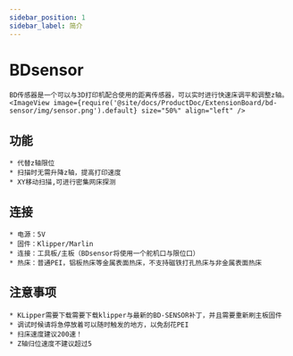 ```yaml
---
sidebar_position: 1
sidebar_label: 简介
---
```



# BDsensor

    BD传感器是一个可以与3D打印机配合使用的距离传感器，可以实时进行快速床调平和调整z轴。
    <ImageView image={require('@site/docs/ProductDoc/ExtensionBoard/bd-sensor/img/sensor.png').default} size="50%" align="left" />

## 功能

    * 代替z轴限位
    * 扫描时无需升降z轴，提高打印速度
    * XY移动扫描,可进行密集网床探测



## 连接

    * 电源：5V
    * 固件：Klipper/Marlin
    * 连接：工具板/主板（BDsensor将使用一个舵机口与限位口）
    * 热床：普通PEI，铝板热床等金属表面热床，不支持磁铁打孔热床与非金属表面热床


## 注意事项

    * KLipper需要下载需要下载klipper与最新的BD-SENSOR补丁，并且需要重新刷主板固件
    * 调试时候请将急停放着可以随时触发的地方，以免刮花PEI
    * 扫床速度建议200速！
    * Z轴归位速度不建议超过5

